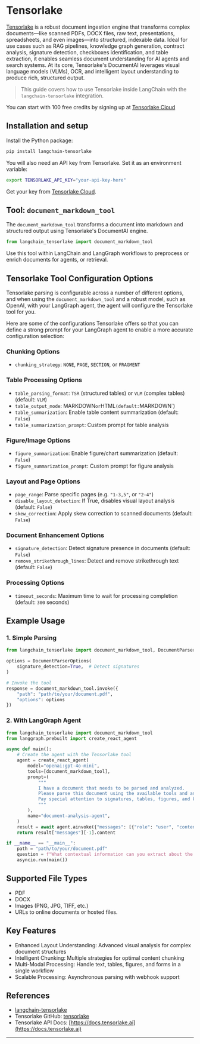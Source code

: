 # Tensorlake

[Tensorlake](https://www.tensorlake.ai/) is a robust document ingestion engine that transforms complex documents—like scanned PDFs, DOCX files, raw text, presentations, spreadsheets, and even images—into structured, indexable data. Ideal for use cases such as RAG pipelines, knowledge graph generation, contract analysis, signature detection, checkboxes identification, and table extraction, it enables seamless document understanding for AI agents and search systems.
At its core, Tensorlake's DocumentAI leverages visual language models (VLMs), OCR, and intelligent layout understanding to produce rich, structured output.

> This guide covers how to use Tensorlake inside LangChain with the `langchain-tensorlake` integration.

You can start with 100 free credits by signing up at [Tensorlake Cloud](cloud.tensorlake.ai)

## Installation and setup

Install the Python package:

```bash
pip install langchain-tensorlake
```

You will also need an API key from Tensorlake. Set it as an environment variable:

```bash
export TENSORLAKE_API_KEY="your-api-key-here"
```
Get your key from [Tensorlake Cloud](https://cloud.tensorlake.ai).


## Tool: `document_markdown_tool`

The `document_markdown_tool` transforms a document into markdown and structured output using Tensorlake's DocumentAI engine.

```python
from langchain_tensorlake import document_markdown_tool
```

Use this tool within LangChain and LangGraph workflows to preprocess or enrich documents for agents, or retrieval.

## Tensorlake Tool Configuration Options

Tensorlake parsing is configurable across a number of different options, and when using the `document_markdown_tool` and a robust model, such as OpenAI, with your LangGraph agent, the agent will configure the Tensorlake tool for you. 

Here are some of the configurations Tensorlake offers so that you can define a strong prompt for your LangGraph agent to enable a more accurate configuration selection:

### Chunking Options
- `chunking_strategy`: `NONE`, `PAGE`, `SECTION`, or `FRAGMENT`

### Table Processing Options
- `table_parsing_format`: `TSR` (structured tables) or `VLM` (complex tables) (default: `VLM`)
- `table_output_mode`: MARKDOWN` or `HTML` (default: `MARKDOWN`)
- `table_summarization`: Enable table content summarization (default: `False`)
- `table_summarization_prompt`: Custom prompt for table analysis

### Figure/Image Options
- `figure_summarization`: Enable figure/chart summarization (default: `False`)
- `figure_summarization_prompt`: Custom prompt for figure analysis

### Layout and Page Options
- `page_range`: Parse specific pages (e.g. ``"1-3,5"``, or ``"2-4"``)
- `disable_layout_detection`: If True, disables visual layout analysis (default: `False`)
- `skew_correction`: Apply skew correction to scanned documents (default: `False`)

### Document Enhancement Options
- `signature_detection`: Detect signature presence in documents (default: `False`)
- `remove_strikethrough_lines`: Detect and remove strikethrough text (default: `False`)

### Processing Options
- `timeout_seconds`: Maximum time to wait for processing completion (default: `300` seconds)

## Example Usage

### 1. Simple Parsing

```python
from langchain_tensorlake import document_markdown_tool, DocumentParserOptions

options = DocumentParserOptions(
    signature_detection=True,  # Detect signatures
)

# Invoke the tool
response = document_markdown_tool.invoke({
    "path": "path/to/your/document.pdf",
    "options": options
})
```

### 2. With LangGraph Agent

```python
from langchain_tensorlake import document_markdown_tool
from langgraph.prebuilt import create_react_agent

async def main():
    # Create the agent with the Tensorlake tool
    agent = create_react_agent(
        model="openai:gpt-4o-mini",
        tools=[document_markdown_tool],
        prompt=(
            """
            I have a document that needs to be parsed and analyzed.
            Please parse this document using the available tools and answer questions about it.
            Pay special attention to signatures, tables, figures, and key document structure.
            """
        ),
        name="document-analysis-agent",
    )
    result = await agent.ainvoke({"messages": [{"role": "user", "content": question}]})
    return result["messages"][-1].content

if __name__ == "__main__":
    path = "path/to/your/document.pdf"
    question = f"What contextual information can you extract about the signatures in my document found at {path}?"
    asyncio.run(main())
```

## Supported File Types
- PDF
- DOCX
- Images (PNG, JPG, TIFF, etc.)
- URLs to online documents or hosted files.

## Key Features

- Enhanced Layout Understanding: Advanced visual analysis for complex document structures
- Intelligent Chunking: Multiple strategies for optimal content chunking
- Multi-Modal Processing: Handle text, tables, figures, and forms in a single workflow
- Scalable Processing: Asynchronous parsing with webhook support


## References
- [langchain-tensorlake](https://pypi.org/project/langchain-tensorlake/)
- Tensorlake GitHub: [tensorlake](https://github.com/tensorlakeai/tensorlake)
- Tensorlake API Docs: [https://docs.tensorlake.ai](https://docs.tensorlake.ai)

---


